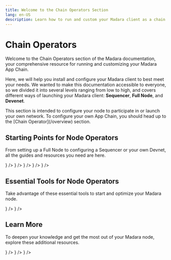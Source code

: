 ```yaml
---
title: Welcome to the Chain Operators Section
lang: en-US
description: Learn how to run and custom your Madara client as a chain operator.
---
```



# Chain Operators

Welcome to the Chain Operators section of the Madara documentation, your comprehensive resource for running and customizing your Madara App Chain.

Here, we will help you install and configure your Madara client to best meet your needs. We wanted to make this documentation accessible to everyone, so we divided it into several levels ranging from low to high, and covers different ways of launching your Madara client: **Sequencer**, **Full Node**, and **Devenet**.

<Callout type="info" emoji="ℹ️">
      This section is intended to configure your node to participate in or launch your own network. To configure your own App Chain, you should head up to the [Chain Operator](/overview) section.
</Callout>

## Starting Points for Node Operators

From setting up a Full Node to configuring a Sequencer or your own Devnet, all the guides and resources you need are here.

<Cards>
    <Card title="System requirements" href="/get-started/requirements" icon={<MonitorCog size={24} color="#ff000d"/> } />
    <Card title="Installation Guides" href="/get-started/install" icon={<Plug size={24} color="#ff000d"/>} />
    <Card title="Configuration" href="/fundamentals/configuration" icon={<Settings size={24} color="#ff000d" />} />
    <Card title="Interact with Madara" href="/interacting/methods" icon={<Globe size={24} color="#ff000d"/>} />
    <Card title="Monitor" href="/monitoring/grafana" icon={<Activity size={24} color="#ff000d"/>} />
</Cards>

## Essential Tools for Node Operators

Take advantage of these essential tools to start and optimize your Madara node.

<Cards>
  <Card title="Madara Repo" href="https://github.com/madara-alliance/madara" icon={<Wrench size={24} color="#ff000d" />} />
  <Card title="Bootstrapper" href="https://github.com/madara-alliance/madara-bootstrapper" icon={<Rocket size={24} color="#ff000d"/>} />
</Cards>

## Learn More

To deepen your knowledge and get the most out of your Madara node, explore these additional resources.

<Cards>
  <Card title="Full node tutorials" href="#" icon={<Server size={24} color="#ff000d" />} />
  <Card title="Sequencer tutorials" href="#" icon={<HardDrive size={24} color="#ff000d" />} />
  <Card title="Devnet tutorials" href="#" icon={<FlaskConical size={24} color="#ff000d" />} />
</Cards>